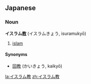 ==Japanese==
===Noun===
'''イスラム[[教]]''' (イスラムきょう, isuramukyō)

# [[islam]]

====Synonyms====
*[[回教]] (かいきょう, kaikyō)

[[la:イスラム教]]
[[zh:イスラム教]]